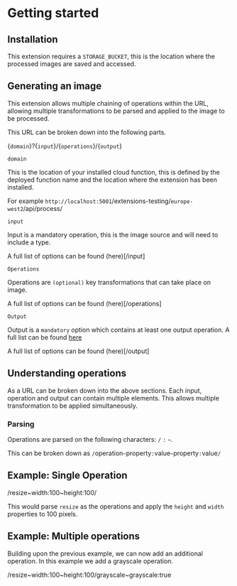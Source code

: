 # Getting started

## Installation

This extension requires a `STORAGE_BUCKET`, this is the location where the processed images are saved and accessed.

## Generating an image

This extension allows multiple chaining of operations within the URL, allowing multiple transformations to be parsed and applied to the image to be processed.

This URL can be broken down into the following parts.

{`domain`}?{`input`}/{`operations`}/{`output`}

`domain`

This is the location of your installed cloud function, this is defined by the deployed function name and the location where the extension has been installed.

For example `http://localhost:5001`/extensions-testing/`europe-west2`/api/process/

`input`

Input is a mandatory operation, this is the image source and will need to include a type.

A full list of options can be found (here)[/input]

`Operations`

Operations are `(optional)` key transformations that can take place on image.

A full list of options can be found (here)[/operations]

`Output`

Output is a `mandatory` option which contains at least one output operation. A full list can be found [here](https://todo-output-ops-link)

A full list of options can be found (here)[/output]

## Understanding operations

As a URL can be broken down into the above sections. Each input, operation and output can contain multiple elements. This allows multiple transformation to be applied simultaneously.

### Parsing

Operations are parsed on the following characters: `/` `:` `~`.

This can be broken down as `/`operation`~`property`:`value`~`property`:`value`/`

## Example: Single Operation

/resize~width:100~height:100/

This would parse `resize` as the operations and apply the `height` and `width` properties to 100 pixels.

## Example: Multiple operations

Building upon the previous example, we can now add an additional operation. In this example we add a grayscale operation.

/resize~width:100~height:100/grayscale~grayscale:true
